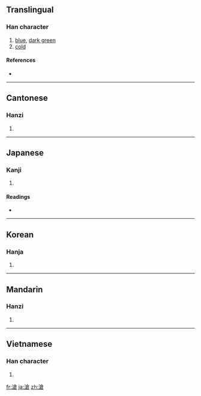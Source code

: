 {{also|沧}}
==Translingual==

===Han character===
{{Han char|rn=85|rad=水|as=10|sn=13|four=3816<sub>7</sub>|canj=水人戈口 (EOIR)}}

# [[blue]], [[dark green]]
# [[cold]]

====References====
* {{Han ref|kx=0641.290|dkj=18007|dj=1049.080|hdz=31703.010|uh=6EC4|ud=28356|bh=B7C9|bd=47049}}

----

==Cantonese==

===Hanzi===
{{yue-hanzi|jyut=|y=chong1|sim=沧}}

# {{defn|Cantonese|sort=水10}}

----

==Japanese==

===Kanji===
{{ja-kanji|grade=|rs=水10}}

# {{defn|Japanese|sort=水10}}

====Readings====
* {{ja-readings|on=[[そう]] (sō)|kun=[[さむい]] (samui)}}

----

==Korean==

===Hanja===
{{ko-hanja|hangeul=창|eumhun=|rv=chang|mr=ch'ang|y=chang}}

# {{defn|Korean|sort=水10}}

----

==Mandarin==

===Hanzi===
{{cmn-hanzi|sim=沧|pin=[[cāng]] ([[cang1]]), [[gé]] ([[ge2]])|wg=ts'ang<sup>1</sup>, ko<sup>2</sup>}}

# {{defn|Mandarin|sort=水10}}

----

==Vietnamese==

===Han character===
{{vi-hantu|[[thương]]|rs=水10}}

# {{defn|Vietnamese|sort=水10}}

[[fr:滄]]
[[ja:滄]]
[[zh:滄]]